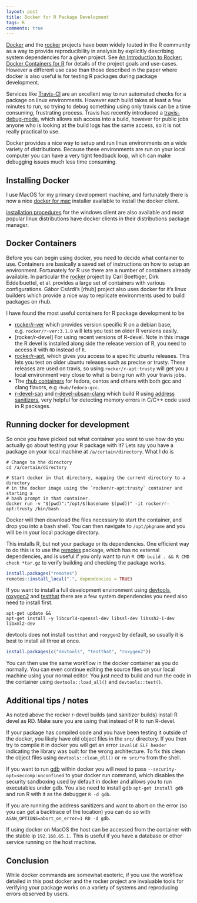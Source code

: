 ```yaml
---
layout: post
title: Docker for R Package Development
tags: R
comments: true
---
```


[Docker] and the [rocker] projects have been widely touted in the R community
as a way to provide reproducibility in analysis by explicitly describing system
dependencies for a given project. See [An Introduction to Rocker: Docker
Containers for R](https://arxiv.org/abs/1710.03675) for details of the project
goals and use-cases. However a different use case than those described in the
paper where docker is also useful is for testing R packages during package
development.

Services like [Travis-CI][travis] are an excellent way to run automated checks for a
package on linux environments. However each build takes at least a few minutes
to run, so trying to debug something using only travis can be a time consuming,
frustrating process. Travis has recently introduced a [travis-debug-mode],
which allows ssh access into a build, however for public jobs anyone who is
looking at the build logs has the same access, so it is not really practical to
use.

Docker provides a nice way to setup and run linux environments on a wide
variety of distributions. Because these environments are run
on your local computer you can have a very tight feedback loop, which can make
debugging issues much less time consuming.

## Installing Docker

I use MacOS for my primary development machine, and fortunately there is now a
nice [docker for mac](https://docs.docker.com/docker-for-mac/install/)
installer available to install the docker client.

[installation
procedures](https://docs.docker.com/engine/installation/#supported-platforms)
for the windows client are also available and most popular linux distributions
have docker clients in their distributions package manager.

## Docker Containers

Before you can begin using docker, you need to decide what container to use.
Containers are basically a saved set of instructions on how to setup an environment.
Fortunately for R use there are a number of containers already available. In
particular the [rocker] project by Carl Boettiger, Dirk Eddelbuettel, et al.
provides a large set of containers with various configurations. Gábor Csárdi's
[rhub] project also uses docker for it's linux builders which provide a
nice way to replicate environments used to build packages on rhub.

I have found the most useful containers for R package development to be

- [rocker/r-ver](https://github.com/rocker-org/rocker#versioned-stack-builds-on-r-ver)
  which provides version specific R on a debian base, e.g. `rocker/r-ver:3.1.0`
  will lets you test on older R versions easily.
- [rocker/r-devel] For using recent versions of R-devel. Note in this image the
  R devel is installed along side the release version of R, you need to access
  it with `RD` instead of `R`.
- [rocker/r-apt](https://github.com/rocker-org/rocker/tree/master/r-apt), which
  gives you access to a specific ubuntu releases. This lets you test on older
  ubuntu releases such as precise or trusty. These releases are used on travis,
  so using `rocker/r-apt:trusty` will get you a local environment very close to
  what is being run with your travis jobs.
- The [rhub containers](https://github.com/r-hub/rhub-linux-builders) for
  fedora, centos and others with both gcc and clang flavors, e.g `rhub/fedora-gcc`.
- [r-devel-san](https://hub.docker.com/r/rocker/r-devel-san/) and
  [r-devel-ubsan-clang](https://hub.docker.com/r/rocker/r-devel-ubsan-clang/)
  which build R using [address sanitizers], very helpful for detecting memory
  errors in C/C++ code used in R packages.

## Running docker for development

So once you have picked out what container you want to use how do you actually
go about testing your R package with it? Lets say you have a package on your
local machine at `/a/certain/directory`. What I do is

```shell
# Change to the directory
cd /a/certain/directory

# Start docker in that directory, mapping the current directory to a directory
# in the docker image using the `rocker/r-apt:trusty` container and starting a
# bash prompt in that container.
docker run -v "$(pwd)":"/opt/$(basename $(pwd))" -it rocker/r-apt:trusty /bin/bash
```

Docker will then download the files necessary to start the container, and drop
you into a bash shell. You can then navigate to `/opt/pkgname` and you will be in
your local package directory.

This installs R, but not your package or its dependencies.
One efficient way to do this is to use the
[remotes](https://cran.r-project.org/package=remotes) package, which has no
external dependencies, and is useful if you only want to run `R CMD build . &&
R CMD check *tar.gz` to verify building and checking the package works.

```r
install.packages("remotes")
remotes::install_local(".", dependencies = TRUE)
```

If you want to install a full development environment using
[devtools](https://cran.r-project.org/package=devtools),
[roxygen2](https://cran.r-project.org/package=roxygen2) and
[testthat](https://cran.r-project.org/package=testthat) there are a few system
dependencies you need also need to install first.

```shell
apt-get update &&
apt-get install -y libcurl4-openssl-dev libssl-dev libssh2-1-dev libxml2-dev
```

devtools does not install `testthat` and `roxygen2` by default, so usually it
is best to install all three at once.

```r
install.packages(c("devtools", "testthat", "roxygen2"))
```

You can then use the same workflow in the docker container as you do normally.
You can even continue editing the source files on your local machine using your
normal editor. You just need to build and run the code in the container using
`devtools::load_all()` and `devtools::test()`.

## Additional tips / notes

As noted above the rocker r-devel builds (and sanitizer builds) install R
devel as RD. Make sure you are using that instead of R to run R-devel.

If your package has compiled code and you have been testing it outside of the
docker, you likely have old object files in the `src/` directory. If you then
try to compile it in docker you will get an error `invalid ELF header`
indicating the library was built for the wrong architecture. To fix this clean
the object files using `devtools::clean_dll()` or `rm src/*o` from the shell.

If you want to run [gdb](https://www.gnu.org/software/gdb/) within docker you will need to pass
`--security-opt=seccomp:unconfined` to your docker run command, which disables
the security sandboxing used by default in docker and allows you to run
executables under gdb. You also need to install gdb `apt-get install gdb` and
run R with it as the debugger `R -d gdb`.

If you are running the address sanitizers and want to abort on the error (so
you can get a backtrace of the location) you can do so with
`ASAN_OPTIONS=abort_on_error=1 RD -d gdb`.

If using docker on MacOS the host can be accessed from the container with the
stable ip `192.168.65.1.` This is useful if you have a database or other
service running on the host machine.

## Conclusion

While docker commands are somewhat esoteric, if you use the workflow detailed
in this post docker and the rocker project are invaluable tools for verifying
your package works on a variety of systems and reproducing errors observed by
users.

[Docker]: https://www.docker.com
[travis]: https://www.travis-ci.org
[travis-debug-mode]: https://docs.travis-ci.com/user/running-build-in-debug-mode/
[rocker]: https://github.com/rocker-org/rocker
[address sanitizers]: https://github.com/google/sanitizers/wiki/AddressSanitizer
